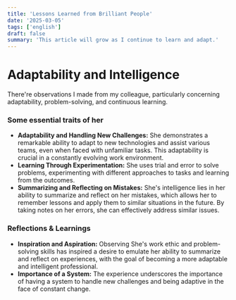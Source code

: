 ```yaml
---
title: 'Lessons Learned from Brilliant People'
date: '2025-03-05'
tags: ['english']
draft: false
summary: 'This article will grow as I continue to learn and adapt.'
---
```


# Adaptability and Intelligence

There're observations I made from my colleague, particularly concerning adaptability, problem-solving, and continuous learning.

### Some essential traits of her

- **Adaptability and Handling New Challenges:** She demonstrates a remarkable ability to adapt to new technologies and assist various teams, even when faced with unfamiliar tasks. This adaptability is crucial in a constantly evolving work environment.
- **Learning Through Experimentation:** She uses trial and error to solve problems, experimenting with different approaches to tasks and learning from the outcomes.
- **Summarizing and Reflecting on Mistakes:** She's intelligence lies in her ability to summarize and reflect on her mistakes, which allows her to remember lessons and apply them to similar situations in the future. By taking notes on her errors, she can effectively address similar issues.

### Reflections & Learnings

- **Inspiration and Aspiration:** Observing She's work ethic and problem-solving skills has inspired a desire to emulate her ability to summarize and reflect on experiences, with the goal of becoming a more adaptable and intelligent professional.
- **Importance of a System:** The experience underscores the importance of having a system to handle new challenges and being adaptive in the face of constant change.
